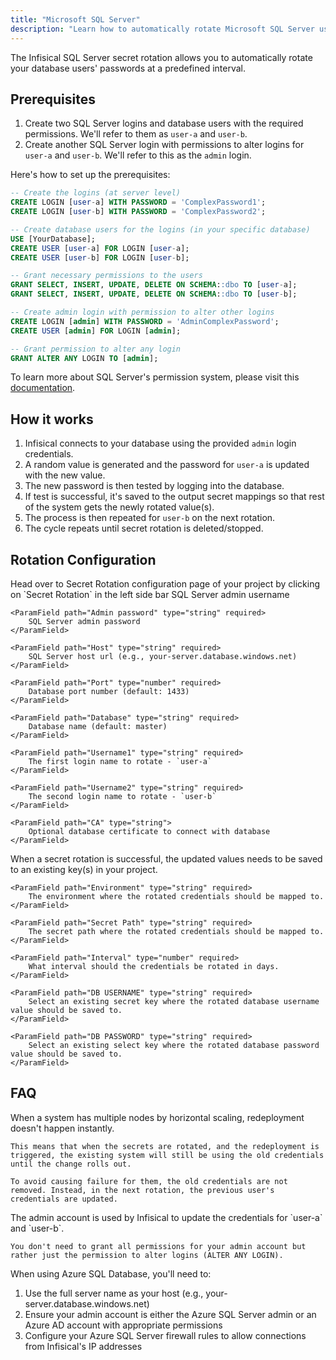 ```yaml
---
title: "Microsoft SQL Server"
description: "Learn how to automatically rotate Microsoft SQL Server user passwords."
---
```


The Infisical SQL Server secret rotation allows you to automatically rotate your database users' passwords at a predefined interval.

## Prerequisites

1. Create two SQL Server logins and database users with the required permissions. We'll refer to them as `user-a` and `user-b`.
2. Create another SQL Server login with permissions to alter logins for `user-a` and `user-b`. We'll refer to this as the `admin` login.

Here's how to set up the prerequisites:

```sql
-- Create the logins (at server level)
CREATE LOGIN [user-a] WITH PASSWORD = 'ComplexPassword1';
CREATE LOGIN [user-b] WITH PASSWORD = 'ComplexPassword2';

-- Create database users for the logins (in your specific database)
USE [YourDatabase];
CREATE USER [user-a] FOR LOGIN [user-a];
CREATE USER [user-b] FOR LOGIN [user-b];

-- Grant necessary permissions to the users
GRANT SELECT, INSERT, UPDATE, DELETE ON SCHEMA::dbo TO [user-a];
GRANT SELECT, INSERT, UPDATE, DELETE ON SCHEMA::dbo TO [user-b];

-- Create admin login with permission to alter other logins
CREATE LOGIN [admin] WITH PASSWORD = 'AdminComplexPassword';
CREATE USER [admin] FOR LOGIN [admin];

-- Grant permission to alter any login
GRANT ALTER ANY LOGIN TO [admin];
```

To learn more about SQL Server's permission system, please visit this [documentation](https://learn.microsoft.com/en-us/sql/relational-databases/security/authentication-access/getting-started-with-database-engine-permissions).

## How it works

1. Infisical connects to your database using the provided `admin` login credentials.
2. A random value is generated and the password for `user-a` is updated with the new value.
3. The new password is then tested by logging into the database.
4. If test is successful, it's saved to the output secret mappings so that rest of the system gets the newly rotated value(s).
5. The process is then repeated for `user-b` on the next rotation.
6. The cycle repeats until secret rotation is deleted/stopped.

## Rotation Configuration

<Steps>
  <Step title="Open Secret Rotation Page">
	Head over to Secret Rotation configuration page of your project by clicking on `Secret Rotation` in the left side bar 
  </Step>
  <Step title="Click on Microsoft SQL Server card" />
  <Step title="Provide the inputs">
	<ParamField path="Admin Username" type="string" required>
		SQL Server admin username
	</ParamField>

    <ParamField path="Admin password" type="string" required>
    	SQL Server admin password
    </ParamField>

    <ParamField path="Host" type="string" required>
    	SQL Server host url (e.g., your-server.database.windows.net)
    </ParamField>

    <ParamField path="Port" type="number" required>
    	Database port number (default: 1433)
    </ParamField>

    <ParamField path="Database" type="string" required>
    	Database name (default: master)
    </ParamField>

    <ParamField path="Username1" type="string" required>
    	The first login name to rotate - `user-a`
    </ParamField>

    <ParamField path="Username2" type="string" required>
    	The second login name to rotate - `user-b`
    </ParamField>

    <ParamField path="CA" type="string">
    	Optional database certificate to connect with database
    </ParamField>

  </Step>
  <Step title="Configure the output secret mapping">
  	When a secret rotation is successful, the updated values needs to be saved to an existing key(s) in your project.

    <ParamField path="Environment" type="string" required>
    	The environment where the rotated credentials should be mapped to.
    </ParamField>

    <ParamField path="Secret Path" type="string" required>
    	The secret path where the rotated credentials should be mapped to.
    </ParamField>

    <ParamField path="Interval" type="number" required>
    	What interval should the credentials be rotated in days.
    </ParamField>

    <ParamField path="DB USERNAME" type="string" required>
    	Select an existing secret key where the rotated database username value should be saved to.
    </ParamField>

    <ParamField path="DB PASSWORD" type="string" required>
    	Select an existing select key where the rotated database password value should be saved to.
    </ParamField>

  </Step>
</Steps>

## FAQ

<AccordionGroup>
 <Accordion title="Why can't we delete the other user when rotating?">
 	When a system has multiple nodes by horizontal scaling, redeployment doesn't happen instantly.

    This means that when the secrets are rotated, and the redeployment is triggered, the existing system will still be using the old credentials until the change rolls out.

    To avoid causing failure for them, the old credentials are not removed. Instead, in the next rotation, the previous user's credentials are updated.

 </Accordion>
 <Accordion title="Why do you need an admin account?">
    The admin account is used by Infisical to update the credentials for `user-a` and `user-b`.

    You don't need to grant all permissions for your admin account but rather just the permission to alter logins (ALTER ANY LOGIN).

 </Accordion>
 <Accordion title="How does this work with Azure SQL Database?">
   When using Azure SQL Database, you'll need to:
   
   1. Use the full server name as your host (e.g., your-server.database.windows.net)
   2. Ensure your admin account is either the Azure SQL Server admin or an Azure AD account with appropriate permissions
   3. Configure your Azure SQL Server firewall rules to allow connections from Infisical's IP addresses
 </Accordion>
</AccordionGroup>
